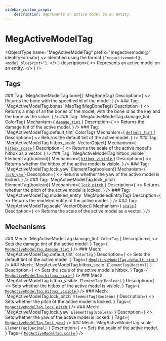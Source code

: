 ```yaml
---
sidebar_custom_props:
    description: Represents an active model on an entity.
---
```

# MegActiveModelTag

<ObjectType
    name="MegActiveModelTag"
    prefix="megactivemodel@"
    identityFormat={
        <>
            Identified using the format <code>{"megactivemodel@<entity>,<model_blueprint>"}</code>.
        </>
    }
    description={
        <>
            Represents an active model on an entity.
        </>
    }
/>

## Tags

<MetaEntry>
    <EntryHeader>
    ### Tag: `MegActiveModelTag.bone[<id>]`
    </EntryHeader>
    <DetailsTable
        Returns={<code>MegBoneTag</code>}
        Description={
            <>
                Returns the bone with the specified id of the model.
            </>
        }
    />
</MetaEntry>

<MetaEntry>
    <EntryHeader>
    ### Tag: `MegActiveModelTag.bones`
    </EntryHeader>
    <DetailsTable
        Returns={<code>MapTag(MegBoneTag)</code>}
        Description={
            <>
                Returns a map of all the bones of the model, with the bone id as the key and the bone as the value.
            </>
        }
    />
</MetaEntry>

<MetaEntry>
    <EntryHeader>
    ### Tag: `MegActiveModelTag.damage_tint`
    </EntryHeader>
    <DetailsTable
        Returns={<code>ColorTag</code>}
        Mechanism={
            <a href="#mech-megactivemodeltagdamage_tint">
                <code>damage_tint</code>
            </a>
        }
        Description={
            <>
                Returns the damage tint of the active model.
            </>
        }
    />
</MetaEntry>

<MetaEntry>
    <EntryHeader>
    ### Tag: `MegActiveModelTag.default_tint`
    </EntryHeader>
    <DetailsTable
        Returns={<code>ColorTag</code>}
        Mechanism={
            <a href="#mech-megactivemodeltagdefault_tint">
                <code>default_tint</code>
            </a>
        }
        Description={
            <>
                Returns the default tint of the active model.
            </>
        }
    />
</MetaEntry>

<MetaEntry>
    <EntryHeader>
    ### Tag: `MegActiveModelTag.hitbox_scale`
    </EntryHeader>
    <DetailsTable
        Returns={<code>VectorObject</code>}
        Mechanism={
            <a href="#mech-megactivemodeltaghitbox_scale">
                <code>hitbox_scale</code>
            </a>
        }
        Description={
            <>
                Returns the scale of the active model's hitbox as a vector.
            </>
        }
    />
</MetaEntry>

<MetaEntry>
    <EntryHeader>
    ### Tag: `MegActiveModelTag.hitbox_visible`
    </EntryHeader>
    <DetailsTable
        Returns={<code>ElementTag(boolean)</code>}
        Mechanism={
            <a href="#mech-megactivemodeltaghitbox_visible">
                <code>hitbox_visible</code>
            </a>
        }
        Description={
            <>
                Returns whether the hitbox of the active model is visible.
            </>
        }
    />
</MetaEntry>

<MetaEntry>
    <EntryHeader>
    ### Tag: `MegActiveModelTag.lock_yaw`
    </EntryHeader>
    <DetailsTable
        Returns={<code>ElementTag(boolean)</code>}
        Mechanism={
            <a href="#mech-megactivemodeltaglock_yaw">
                <code>lock_yaw</code>
            </a>
        }
        Description={
            <>
                Returns whether the yaw of the active model is locked.
            </>
        }
    />
</MetaEntry>

<MetaEntry>
    <EntryHeader>
    ### Tag: `MegActiveModelTag.lock_pitch`
    </EntryHeader>
    <DetailsTable
        Returns={<code>ElementTag(boolean)</code>}
        Mechanism={
            <a href="#mech-megactivemodeltaglock_pitch">
                <code>lock_pitch</code>
            </a>
        }
        Description={
            <>
                Returns whether the pitch of the active model is locked.
            </>
        }
    />
</MetaEntry>

<MetaEntry>
    <EntryHeader>
    ### Tag: `MegActiveModelTag.modeled_entity`
    </EntryHeader>
    <DetailsTable
        Returns={<code>MegModeledEntityTag</code>}
        Description={
            <>
                Returns the modeled entity of the active model.
            </>
        }
    />
</MetaEntry>

<MetaEntry>
    <EntryHeader>
    ### Tag: `MegActiveModelTag.scale`
    </EntryHeader>
    <DetailsTable
        Returns={<code>VectorObject</code>}
        Mechanism={
            <a href="#mech-megactivemodeltagscale">
                <code>scale</code>
            </a>
        }
        Description={
            <>
                Returns the scale of the active model as a vector.
            </>
        }
    />
</MetaEntry>

## Mechanisms

<MetaEntry>
    <EntryHeader>
    ### Mech: `MegActiveModelTag.damage_tint`
    </EntryHeader>
    <DetailsTable
        Input={
            <>
                <code>ColorTag</code>
            </>
        }
        Description={
            <>
                Sets the damage tint of the active model.
            </>
        }
        Tags={
            <a href="#tag-megactivemodeltagdamage_tint">
                <code>MegActiveModelTag.damage_tint</code>
            </a>
        }
    />
</MetaEntry>

<MetaEntry>
    <EntryHeader>
    ### Mech: `MegActiveModelTag.default_tint`
    </EntryHeader>
    <DetailsTable
        Input={
            <>
                <code>ColorTag</code>
            </>
        }
        Description={
            <>
                Sets the default tint of the active model.
            </>
        }
        Tags={
            <a href="#tag-megactivemodeltagdefault_tint">
                <code>MegActiveModelTag.default_tint</code>
            </a>
        }
    />
</MetaEntry>

<MetaEntry>
    <EntryHeader>
    ### Mech: `MegActiveModelTag.hitbox_scale`
    </EntryHeader>
    <DetailsTable
        Input={
            <>
                <code>ElementTag(Decimal)</code>
            </>
        }
        Description={
            <>
                Sets the scale of the active model's hitbox.
            </>
        }
        Tags={
            <a href="#tag-megactivemodeltaghitbox_scale">
                <code>MegActiveModelTag.hitbox_scale</code>
            </a>
        }
    />
</MetaEntry>

<MetaEntry>
    <EntryHeader>
    ### Mech: `MegActiveModelTag.hitbox_visible`
    </EntryHeader>
    <DetailsTable
        Input={
            <>
                <code>ElementTag(Boolean)</code>
            </>
        }
        Description={
            <>
                Sets whether the hitbox of the active model is visible.
            </>
        }
        Tags={
            <a href="#tag-megactivemodeltaghitbox_visible">
                <code>MegActiveModelTag.hitbox_visible</code>
            </a>
        }
    />
</MetaEntry>

<MetaEntry>
    <EntryHeader>
    ### Mech: `MegActiveModelTag.lock_pitch`
    </EntryHeader>
    <DetailsTable
        Input={
            <>
                <code>ElementTag(Boolean)</code>
            </>
        }
        Description={
            <>
                Sets whether the pitch of the active model is locked.
            </>
        }
        Tags={
            <a href="#tag-megactivemodeltaglock_pitch">
                <code>MegActiveModelTag.lock_pitch</code>
            </a>
        }
    />
</MetaEntry>

<MetaEntry>
    <EntryHeader>
    ### Mech: `MegActiveModelTag.lock_yaw`
    </EntryHeader>
    <DetailsTable
        Input={
            <>
                <code>ElementTag(Boolean)</code>
            </>
        }
        Description={
            <>
                Sets whether the yaw of the active model is locked.
            </>
        }
        Tags={
            <a href="#tag-megactivemodeltaglock_yaw">
                <code>MegActiveModelTag.lock_yaw</code>
            </a>
        }
    />
</MetaEntry>

<MetaEntry>
    <EntryHeader>
    ### Mech: `MegActiveModelTag.scale`
    </EntryHeader>
    <DetailsTable
        Input={
            <>
                <code>ElementTag(Decimal)</code>
            </>
        }
        Description={
            <>
                Sets the scale of the active model.
            </>
        }
        Tags={
            <a href="#tag-megactivemodeltagscale">
                <code>MegActiveModelTag.scale</code>
            </a>
        }
    />
</MetaEntry>
